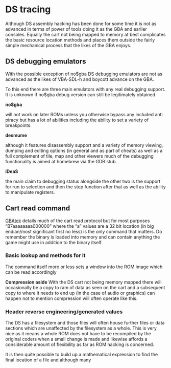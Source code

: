 # DS tracing

Although DS assembly hacking has been done for some time it is not as advanced in terms of power of tools doing it as the GBA and earlier consoles. Equally the cart not being mapped to memory at best complicates the basic resource location methods and places them outside the fairly simple mechanical process that the likes of the GBA enjoys.

## DS debugging emulators

With the possible exception of no$gba DS debugging emulators are not as advanced as the likes of VBA-SDL-h and boycott advance on the GBA.

To this end there are three main emulators with any real debugging support. It is unknown if no$gba debug version can still be legitimately obtained.

**no$gba**

will not work on later ROMs unless you otherwise bypass any included anti piracy but has a lot of abilities including the ability to set a variety of breakpoints.

**desmume**

although it features disassembly support and a variety of memory viewing, dumping and editing options (in general and as part of cheats) as well as a full complement of tile, map and other viewers much of the debugging functionality is aimed at homebrew via the GDB stub.

**iDeaS**

the main claim to debugging status alongside the other two is the support for run to selection and then the step function after that as well as the ability to manipulate registers.

## Cart read command

[GBAtek](http://problemkaputt.de/gbatek.htm#dscartridgeprotocol) details much of the cart read protocol but for most purposes “B7aaaaaaaa000000” where the “a” values are a 32 bit location (in big endian/most significant first no less) is the only command that matters. Do remember the binary is loaded into memory and can contain anything the game might use in addition to the binary itself.

### Basic lookup and methods for it

The command itself more or less sets a window into the ROM image which can be read accordingly

**Compression aside** With the DS cart not being memory mapped there will occasionally be a copy to ram of data as seen on the cart and a subsequent copy to where it needs to end up (in the case of audio or graphics) can happen not to mention compression will often operate like this.

### Header reverse engineering/generated values

The DS has a filesystem and those files will often house further files or data sections which are unaffected by the filesystem as a whole. This is very nice as it means a whole ROM does not have to be recompiled by the original coders when a small change is made and likewise affords a considerable amount of flexibility as far as ROM hacking is concerned.

It is then quite possible to build up a mathematical expression to find the final location of a file and although many